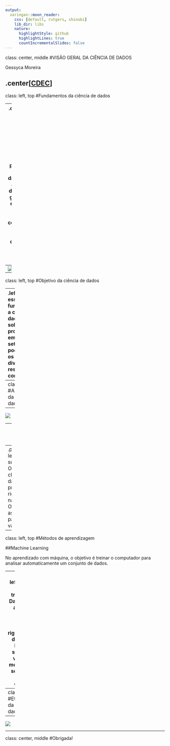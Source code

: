 ---
output:
  xaringan::moon_reader:
    css: [default, rutgers, shinobi]
    lib_dir: libs
    nature:
      highlightStyle: github
      highlightLines: true
      countIncrementalSlides: false
---
class: center, middle
#VISÃO GERAL DA CIÊNCIA DE DADOS

Gessyca Moreira

.center[[CDEC](https://bendeivide.github.io/cdec/)]
---
class: left, top
#Fundamentos da ciência de dados

--
.center[De uma forma totalmente contrária ao que muitas pessoas pensam ao escutar este termo pela primeira vez, a ciência de dados vai muito além de linha de códigos, em geral sua base é formada por três grandes pilares de conhecimentos, sendo eles a estatística, computação e nossa perspectiva humana.]
--
![](Fundamentos da ciência de dados.png)
---
class: left, top
#Objetivo da ciência de dados

--
.left[Usando esses fundamentos, a ciência de dados, visa a solução de problemas em diversos setores e pode gerar os mais diversos resultados, como:

O produto que venderá mais
Qual é os filmes mais recomendados para cada pessoa
Se o cliente será inadimplente ou não
Previsão de falhas mecânicas

Entre outras diversas áreas
]
---
class: left, top
#Aplicações da ciência de dados

--
![](aplicacao de ciencia de dados.png)

---
class: left, top
#Métodos de aprendizagem

##Statistical Learning

No aprendizado com estatística, encontramos duas de técnicas o aprendizado supervisionado e não supervisionado

--
.pull-left[###Aprendizado supervisionado
Obtém previsões e classificações através das variáveis preditoras.]
.pull-right[###Aprendizado não supervisionado
Obtém descrição de associações e padrões entre as variáveis.]

---
class: left, top
#Métodos de aprendizagem

##Machine Learning

No aprendizado com máquina, o objetivo é treinar o computador para analisar automaticamente um conjunto de dados.

--
.pull-left[###Dados de treinamentos
Dados que são aplicados a vários modelos.]
.pull-right[###Dados de validação
Dados que servem para validar qual modelo melhor se adequa ao resultado esperado.]

---
class: left, top
#Etapas básicas da ciência de dados
--
![](ETAPAS.png)

---
class: center, middle
#Obrigada!